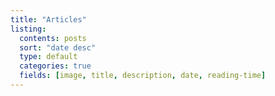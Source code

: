 ```yaml
---
title: "Articles"
listing:
  contents: posts
  sort: "date desc"
  type: default
  categories: true
  fields: [image, title, description, date, reading-time]
---
```

